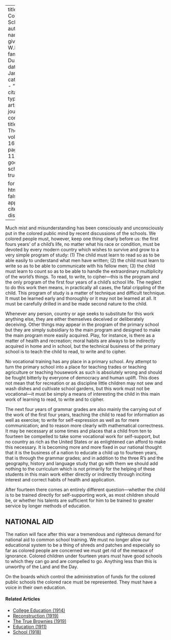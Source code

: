 
---
title: 'The Common School'
author:
  - name:
      given: W.E.B.
      family: Du Bois
date: Jan. 1918
categories: 
  - ""
citation: 
  type: article-journal
  container-title: The Crisis
  volume: 16
  issue: 3
  page: 112-13
google-scholar: true

format:
  html:
    toc: false
    appendix-cite-as: display
---



Much mist and misunderstanding has been consciously and unconsciously put in the colored public mind by recent discussions of the schools. We colored people must, however, keep one thing clearly before us: the first fours years' of a child's life, no matter what his race or condition, must be devoted by every modern country which wishes to survive and grow to a very simple program of study: (1) The child must learn to read so as to be able easily to understand what men have written; (2) the child must learn to write so as to be able to communicate with his fellow men; (3) the child must learn to count so as to be able to handle the extraordinary multiplicity of the world's things. To read, to write, to cipher---this is the program and the only program of the first four years of a child's school life. The neglect to do this work then means, in practically all cases, the fatal crippling of the child. This program of study is a matter of technique and difficult technique. It must be learned early and thoroughly or it may not be learned at all. It must be carefully drilled in and be made second nature to the child.

Whenever any person, country or age seeks to substitute for this work anything else, they are either themselves deceived or deliberately deceiving. Other things may appear in the program of the primary school but they are simply subsidiary to the main program and designed to make the main program more easily acquired. Play, for instance, is there as a matter of health and recreation; moral habits are always to be indirectly acquired in home and in school, but the technical business of the primary school is to teach the child to read, to write and to cipher.

No vocational training has any place in a primary school. Any attempt to turn the primary school into a place for teaching trades or teaching agriculture or teaching housework as such is absolutely wrong and should be fought bitterly by everyone of democracy and human uplift. This does not mean that for recreation or as discipline little children may not sew and wash dishes and cultivate school gardens, but this work must not be vocational---it must be simply a means of interesting the child in this main work of learning to read, to write and to cipher.

The next four years of grammar grades are also mainly the carrying out of the work of the first four years, teaching the child to read for information as well as exercise; to write for self-expression as well as for mere communication; and to reason more clearly with mathematical correctness. It may be necessary at some times and places that a child from ten to fourteen be compelled to take some vocational work for self-support, but no country as rich as the United States or as enlightened can afford to make this necessary. It is becoming more and more fixed in our national thought that it is the business of a nation to educate a child up to fourteen years, that is through the grammar grades; and in addition to the three R's and the geography, history and language study that go with them we should add nothing to the curriculum which is not primarily for the helping of these students in this main work either directly or indirectly through inciting interest and correct habits of health and application.

After fourteen there comes an entirely different question---whether the child is to be trained directly for self-supporting work, as most children should be, or whether his talents are sufficient for him to be trained to greater service by longer methods of education.

## NATIONAL AID

The nation will face after this war a tremendous and righteous demand for national aid to common school training. We must no longer allow our educational system to be a thing of shreds and patches and especially so far as colored people are concerned we must get rid of the menace of ignorance. Colored children under fourteen years must have good schools to which they can go and are compelled to go. Anything less than this is unworthy of the Land and the Day.

On the boards which control the administration of funds for the colored public schools the colored race must be represented. They must have a voice in their own education.

<!-- Similar articles start here -->
<div  class="clear-wrap"></div>

#### Related Articles

* [College Education (1914)](/Volumes/08/03/college_education.html)
* [Reconstruction (1919)](/Volumes/18/03/reconstruction.html)
* [The True Brownies (1919)](/Volumes/18/06/true_brownies.html)
* [Education (1911)](/Volumes/01/04/education.html)
* [School (1918)](/Volumes/16/06/school.html)

<!-- Similar articles end here -->